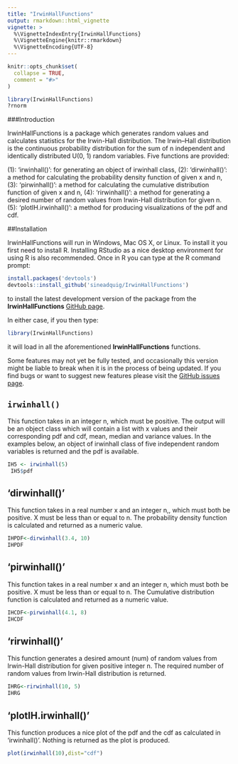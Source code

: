 ```yaml
---
title: "IrwinHallFunctions"
output: rmarkdown::html_vignette
vignette: >
  %\VignetteIndexEntry{IrwinHallFunctions}
  %\VignetteEngine{knitr::rmarkdown}
  %\VignetteEncoding{UTF-8}
---
```


```r
knitr::opts_chunk$set(
  collapse = TRUE,
  comment = "#>"
)

```

```r
library(IrwinHallFunctions)
?rnorm
```

###Introduction 

IrwinHallFunctions is a package which generates random values and calculates statistics for the Irwin-Hall distribution. The Irwin–Hall distribution is the continuous probability distribution for the sum of n independent and identically distributed U(0, 1) random variables. Five functions are provided:

(1): 'irwinhall()': for generating an object of irwinhall class,
(2): 'dirwinhall()': a method for calculating the probability density function of given x and n,
(3): 'pirwinhall()': a method for calculating the cumulative distribution function of given x and n, 
(4): 'rirwinhall()': a method for generating a desired number of random values from Irwin-Hall distribution for given n. 
(5): 'plotIH.irwinhall()': a method for producing visualizations of the pdf and cdf.

##Installation 

IrwinHallFunctions will run in Windows, Mac OS X, or Linux. To install it you first need to install R. Installing RStudio as a nice desktop environment for using R is also recommended.
Once in R you can type at the R command prompt:
```r
install.packages('devtools')
devtools::install_github('sineadquig/IrwinHallFunctions')
```

to install the latest development version of the package from the __IrwinHallFunctions__ [GitHub page](https://github.com/sineadquig/IrwinHallFunctions). 

In either case, if you then type:

```r
library(IrwinHallFunctions)
```

it will load in all the aforementioned __IrwinHallFunctions__ functions.

Some features may not yet be fully tested, and occasionally this version might be liable to break when it is in the process of being updated. If you find bugs or want to suggest new features please visit the [GitHub issues page](https://github.com/sineadquig/IrwinHallFunctions/issues). 

## `irwinhall()`

This function takes in an integer n, which must be positive. The output will be an object class which will contain a list with x values and their corresponding pdf and cdf, mean, median and variance values. In the examples below, an object of irwinhall class of five independent random variables is returned and the pdf is available. 

```r
IH5 <- irwinhall(5)
 IH5$pdf
```
## 'dirwinhall()' 

This function takes in a real number x and an integer n,, which must both be positive. X must be less than or equal to n. The probability density function is calculated and returned as a numeric value. 

```r
IHPDF<-dirwinhall(3.4, 10)
IHPDF
```

## 'pirwinhall()' 

This function takes in a real number x and an integer n, which must both be positive. X must be less than or equal to n. The Cumulative distribution function is calculated and returned as a numeric value. 

```r
IHCDF<-pirwinhall(4.1, 8)
IHCDF
```

## 'rirwinhall()'

This function generates a desired amount (num) of random values from Irwin-Hall distribution for given positive integer n. The required number of random values from Irwin-Hall distribution is returned. 
```r
IHRG<-rirwinhall(10, 5)
IHRG
```

## 'plotIH.irwinhall()'
This function produces a nice plot of the pdf and the cdf as calculated in 'irwinhall()'. Nothing is returned as the plot is produced. 
```r
plot(irwinhall(10),dist="cdf")
```

